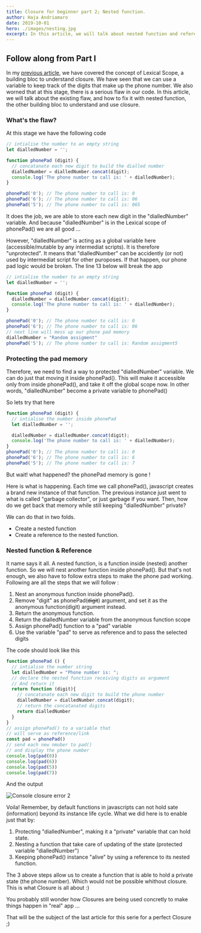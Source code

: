 ```yaml
---
title: Closure for beginner part 2; Nested function.
author: Haja Andriamaro
date: 2019-10-01
hero: ./images/nesting.jpg
excerpt: In this article, we will talk about nested function and reference, the other building bloc to understand closure.
---
```


## Follow along from Part I

In my [previous article](../closure-part-1-lexical-scope), we have covered the concept of Lexical Scope, a building bloc to understand closure. 
We have seen that we can use a variable to keep track of the digits that make up the phone number. We also worned that
at this stage, there is a serious flaw in our code. 
In this article, we will talk about the existing flaw, and how to fix it with nested function, the other building bloc to understand and use closure.

### What's the flaw?

At this stage we have the following code 
```javascript
// intialise the number to an empty string
let dialledNumber = '';

function phonePad (digit) {
  // concatanate each new digit to build the dialled number
  dialledNumber = dialledNumber.concat(digit);
  console.log('The phone number to call is: ' + dialledNumber);
}

phonePad('0'); // The phone number to call is: 0
phonePad('6'); // The phone number to call is: 06
phonePad('5'); // The phone number to call is: 065
```
It does the job, we are able to store each new digit in the "dialledNumber" variable. And because "dialledNumber" is in the Lexical scope
of phonePad() we are all good ...

However, "dialledNumber" is acting as a global variable here (accessible/mutable by any intermediat scripts). It is therefore "unprotected".
It means that "dialledNumber" can be accidently (or not) used by intermediat script for other puroposes. If that happen, our phone pad logic would be broken.
The line 13 below will break the app

```javascript
// intialise the number to an empty string
let dialledNumber = '';

function phonePad (digit) {
  dialledNumber = dialledNumber.concat(digit);
  console.log('The phone number to call is: ' + dialledNumber);
}

phonePad('0'); // The phone number to call is: 0
phonePad('6'); // The phone number to call is: 06
// next line will mess up our phone pad memory
dialledNumber = "Random assigment"
phonePad('5'); // The phone number to call is: Random assigment5
```

### Protecting the pad memory

Therefore, we need to find a way to protected "dialledNumber" variable. We can do just that moving it inside phonePad(). 
This will make it accessible only from inside phonePad(), and take it off the global scope now. 
In other words, "dialledNumber" become a private variable to phonePad()

So lets try that here

```javascript
function phonePad (digit) {
  // intialise the number inside phonePad
  let dialledNumber = '';

  dialledNumber = dialledNumber.concat(digit);
  console.log('The phone number to call is: ' + dialledNumber);
}
phonePad('0'); // The phone number to call is: 0
phonePad('6'); // The phone number to call is: 6
phonePad('5'); // The phone number to call is: 7
```

But wait! what happened? the phonePad memory is gone !

Here is what is happening. Each time we call phonePad(), javascript creates a brand new instance of that function. 
The previous instance just went to what is called "garbage collector", or just garbage if you want. 
Then, how do we get back that memory while still keeping "dialledNumber" private?

We can do that in two folds. 

- Create a nested function 
- Create a reference to the nested function.

### Nested function & Reference

It name says it all. A nested function, is a function inside (nested) another function. 
So we will nest another function inside phonePad(). 
But that's not enough, we also have to follow extra steps to make the phone pad working.
Following are all the steps that we will follow :

1. Nest an anonymous function inside phonePad().
2. Remove "digit" as phonePad(~~digit~~) argument, and set it as the anonymous function(digit) argument instead.
3. Return the anonymous function.
4. Return the dialledNumber variable from the anonymous function scope
5. Assign phonePad() function to a "pad" variable
6. Use the variable "pad" to serve as reference and to pass the selected digits

The code should look like this

```javascript
function phonePad () {
  // intialise the number string
  let dialledNumber = "Phone number is: ";
  // declare the nested function receiving digits as argument
  // And return it
  return function (digit){
    // concatanate each new digit to build the phone number
    dialledNumber = dialledNumber.concat(digit);
    // return the concatanated digits
    return dialledNumber
  }
}
// assign phonePad() to a variable that 
// will serve as reference/link
const pad = phonePad()
// send each new nmuber to pad()
// and display the phone number
console.log(pad(0))
console.log(pad(6))
console.log(pad(5))
console.log(pad(7))
```
And the output

<div className="Image__Small">
  <img
    src="./images/console-4.png"
    alt="Console closure error 2"
  />
</div>

Voila! Remember, by default functions in javascripts can not hold sate (information) beyond 
its instance life cycle. What we did here is to enable just that by:

1. Protecting "dialledNumber", making it a "private" variable that can hold state.
2. Nesting a function that take care of updating of the state (protected variable "dialledNumber")
3. Keeping phonePad() instance "alive" by using a reference to its nested function.

The 3 above steps allow us to create a function that is able to hold a private 
state (the phone number). Which would not be possible whithout closure. 
This is what Closure is all about :)

You probably still wonder how Closures are being used concretly to make things happen in "real" app ...

That will be the subject of the last article for this serie for a perfect Closure ;)

